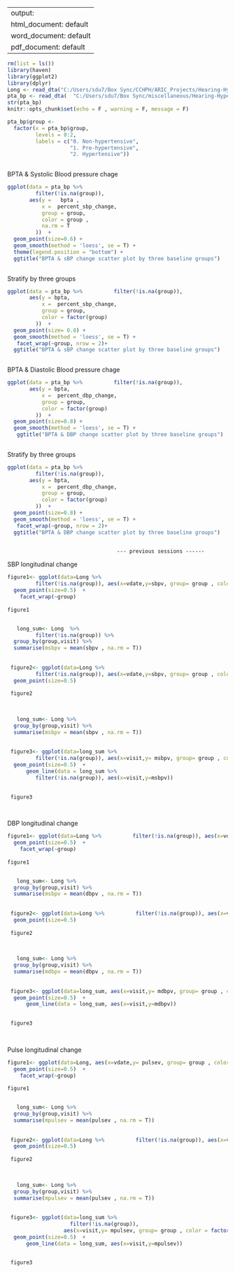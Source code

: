 
---
output:
  html_document: default
  word_document: default
  pdf_document: default
---

```{r    setup, include=FALSE}

rm(list = ls())
library(haven)
library(ggplot2)
library(dplyr)
Long <- read_dta("C:/Users/sdu7/Box Sync/CCHPH/ARIC_Projects/Hearing-Hypertension/Dataset/20181102_long_figure.dta")
pta_bp <- read_dta(  "C:/Users/sdu7/Box Sync/miscellaneous/Hearing-Hypertension/Dataset/v1_v4_bp_classification_05.dta")
str(pta_bp)
knitr::opts_chunk$set(echo = F , warning = F, message = F)

pta_bp$group <-
  factor(x = pta_bp$group,
         levels = 0:2,
         labels = c("0. Non-hypertensive",
                    "1. Pre-hypertensive",
                    "2. Hypertensive"))
 
```

BPTA & Systolic Blood pressure chage  

```{r }

ggplot(data = pta_bp %>%
         filter(!is.na(group)),
       aes(y =   bpta ,
           x =  percent_sbp_change,
           group = group,
           color = group ,
           na.rm = T
         ))  +
  geom_point(size=0.6) +  
  geom_smooth(method = 'loess', se = T) + 
  theme(legend.position = "bottom") +
  ggtitle("BPTA & sBP change scatter plot by three baseline groups")
 
```


Stratify by three groups

```{r }

ggplot(data = pta_bp %>%          filter(!is.na(group)),
       aes(y = bpta,
           x =  percent_sbp_change,
           group = group,
           color = factor(group)
         ))  +
  geom_point(size= 0.8) +
  geom_smooth(method = 'loess', se = T) + 
   facet_wrap(~group, nrow = 2)+
  ggtitle("BPTA & sBP change scatter plot by three baseline groups")
 
```
 

BPTA & Diastolic Blood pressure chage  


```{r }

ggplot(data = pta_bp %>%          filter(!is.na(group)),
       aes(y = bpta,
           x =  percent_dbp_change,
           group = group,
           color = factor(group)
         ))  +
  geom_point(size=0.8) +
  geom_smooth(method = 'loess', se = T) + 
   ggtitle("BPTA & DBP change scatter plot by three baseline groups")
  
```


Stratify by three groups

```{r }

ggplot(data = pta_bp %>%
         filter(!is.na(group)),
       aes(y = bpta,
           x =  percent_dbp_change,
           group = group,
           color = factor(group)
         ))  +
  geom_point(size=0.8) +
  geom_smooth(method = 'loess', se = T) + 
   facet_wrap(~group, nrow = 2)+
  ggtitle("BPTA & DBP change scatter plot by three baseline groups")
 
```
 


                                       --- previous sessions ------

SBP longitudinal change  

```{r figure1_ plot scatter ponit & mean }
figure1<- ggplot(data=Long %>%         
         filter(!is.na(group)), aes(x=vdate,y=sbpv, group= group , color = factor(group))) + 
  geom_point(size=0.5)  +
    facet_wrap(~group)  
      
figure1



```


```{r ggplot2_sbp _ Add mean for each visit and each group }
 
   long_sum<- Long  %>%
         filter(!is.na(group)) %>% 
  group_by(group,visit) %>% 
  summarise(msbpv = mean(sbpv , na.rm = T))
 
  
 figure2<- ggplot(data=Long %>%
         filter(!is.na(group)), aes(x=vdate,y=sbpv, group= group , color = factor(group))) + 
  geom_point(size=0.5)   
   
 figure2
 
 
```
 
 
 
```{r geonline }
   long_sum<- Long %>% 
  group_by(group,visit) %>% 
  summarise(msbpv = mean(sbpv , na.rm = T))
 
  
 figure3<- ggplot(data=long_sum %>%
         filter(!is.na(group)), aes(x=visit,y= msbpv, group= group , color = factor(group))) + 
  geom_point(size=0.5)  +
      geom_line(data = long_sum %>%
         filter(!is.na(group)), aes(x=visit,y=msbpv))  

 
 figure3
 
 
```
 
 
DBP longitudinal change  
 
 
```{r figure1_dbp  }
figure1<- ggplot(data=Long %>%          filter(!is.na(group)), aes(x=vdate,y=dbpv, group= group , color = factor(group))) + 
  geom_point(size=0.5)  +
    facet_wrap(~group)  
      
figure1



```


```{r ggplot2_dbp _ Add mean for each visit and each group }
 
   long_sum<- Long %>% 
  group_by(group,visit) %>% 
  summarise(msbpv = mean(dbpv , na.rm = T))
 
  
 figure2<- ggplot(data=Long %>%          filter(!is.na(group)), aes(x=vdate,y=dbpv, group= group , color = factor(group))) + 
  geom_point(size=0.5)   
   
 figure2
 
 
```
 
 
 
```{r   }
   long_sum<- Long %>% 
  group_by(group,visit) %>% 
  summarise(mdbpv = mean(dbpv , na.rm = T))
 
  
 figure3<- ggplot(data=long_sum, aes(x=visit,y= mdbpv, group= group , color = factor(group))) + 
  geom_point(size=0.5)  +
      geom_line(data = long_sum, aes(x=visit,y=mdbpv))  

 
 figure3
 
 
```
 
 
 Pulse longitudinal change  
 
 
```{r   }
figure1<- ggplot(data=Long, aes(x=vdate,y= pulsev, group= group , color = factor(group))) + 
  geom_point(size=0.5)  +
    facet_wrap(~group)  
      
figure1



```


```{r  }
 
   long_sum<- Long %>% 
  group_by(group,visit) %>% 
  summarise(mpulsev = mean(pulsev , na.rm = T))
 
  
 figure2<- ggplot(data=Long %>%          filter(!is.na(group)), aes(x=vdate,y=pulsev, group= group , color = factor(group))) + 
  geom_point(size=0.5)   
   
 figure2
 
 
```
 
 
 
```{r   }
   long_sum<- Long %>% 
  group_by(group,visit) %>% 
  summarise(mpulsev = mean(pulsev , na.rm = T))
 
  
 figure3<- ggplot(data=long_sum %>%          
                    filter(!is.na(group)), 
                  aes(x=visit,y= mpulsev, group= group , color = factor(group))) + 
  geom_point(size=0.5)  +
      geom_line(data = long_sum, aes(x=visit,y=mpulsev))  

 
 figure3
 
 
```
 
    